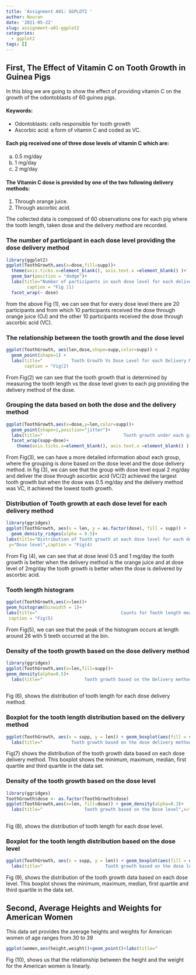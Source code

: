 ```yaml
---
title: 'Assignment A01: GGPLOT2 '
author: Nouran
date: '2021-05-22'
slug: assignment-a01-ggplot2
categories:
  - ggplot2
tags: []
---
```






## First, The Effect of Vitamin C on Tooth Growth in Guinea Pigs

In this blog we are going to show the effect of providing vitamin C on the growth of the odontoblasts of 60 guinea pigs.

#### Keywords:

* Odontoblasts: cells responsible for tooth growth
* Ascorbic acid: a form of vitamin C and coded as VC.


#### Each pig received one of three dose levels of vitamin C which are:

a. 0.5 mg/day
b. 1   mg/day
c. 2   mg/day 


#### The Vitamin C dose is provided by one of the two following delivery methods:

1. Through orange juice.
2. Through ascorbic acid.

The collected data is composed of 60 observations one for each pig where the tooth length, taken dose and the delivery method are recorded.


### The number of participant in each dose level providing the dose delivery method

```r
library(ggplot2)
ggplot(ToothGrowth,aes(x=dose,fill=supp))+
  theme(axis.ticks.x=element_blank(), axis.text.x =element_blank() )+
  geom_bar(position = "dodge")+
  labs(title="Number of participants in each dose level for each delivery method ",x="Dose Level", fill="Delivery Method", subtitle = "", 
        caption = "Fig (1)                                                                               ")+
  facet_wrap(~ dose)
```
from the above Fig (1), we can see that for every dose level there are 20 participants and from which 10 participants received the dose through orange juice (OJ) and the other 10 participants received the dose through ascorbic acid (VC).


### The relationship between the tooth growth and the dose level



```r
ggplot(ToothGrowth, aes(len,dose,shape=supp,color=supp)) + 
  geom_point(shape=1) +
  labs(title="           Tooth Growth Vs Dose Level for each Delivery Method",x="Tooth Length",y="Dose",
       caption = "Fig(2)                                                                                       ")

```
From Fig(2) we can see that the tooth growth that is determined by measuring the tooth length vs the dose level given to each pig providing the delivery method of the dose. 


### Grouping the data based on both the dose and the delivery method
```r
ggplot(ToothGrowth,aes(x=dose,y=len,color=supp))+
  geom_point(shape=1,position="jitter")+
  labs(title="                               Tooth growth under each group",x="Dose Level",y="Tooth Length", caption="Fig(3)                                                                                               ")+
  facet_wrap(supp~dose)+
    theme(axis.ticks.x=element_blank(), axis.text.x =element_blank() )

```
From Fig(3), we can have a more detailed information about each group, where the grouping is done based on the dose level and the dose delivery method. in fig (3), we can see that the group with dose level equal 2 mg/day and deliver the dose through ascorbic acid (VC/2) achieved the largest tooth growth but when the dose was 0.5 mg/day and the delivery method was VC, it achieved the lowest tooth growth.

### Distribution of Tooth growth at each dose level for each delivery method

```r
library(ggridges)
ggplot(ToothGrowth, aes(x = len, y = as.factor(dose), fill = supp)) + 
  geom_density_ridges(alpha = 0.5)+
labs(title="Distribution of Tooth growth at each dose level for each delivery method ",x="Tooth Length",
 y="Dose level",caption = "Fig(4)                                                                                                ")
```
From Fig (4), we can see that at dose level 0.5 and 1 mg/day the tooth growth is better when the delivery method is the orange juice and at dose level of 2mg/day the tooth growth is better when the dose is delivered by ascorbic acid.
 
 
### Tooth length histogram

```r
ggplot(ToothGrowth,aes(x=len))+
geom_histogram(binwidth = 1)+
labs(title="                                Counts for Tooth length measurements ",x="Tooth Length",
 caption = "Fig(5)                                                                                                       ")
```
From Fig(5), we can see that the peak of the histogram occurs at length around 26 with 5 teeth occurred at the bin.


### Density of the tooth growth based on the dose delivery method
```r
library(ggridges)
ggplot(ToothGrowth,aes(x=len,fill=supp))+
geom_density(alpha=0.5)+
  labs(title="                Tooth growth based on the Delivery method",x="Tooth Length",y="Density",fill="Delivery Method", caption = "Fig(6)                                                                                    ")
 


```
Fig (6), shows the distribution of tooth length for each dose delivery method.

### Boxplot for the tooth length distribution based on the delivery method

```r
ggplot(ToothGrowth, aes(x = supp, y = len)) + geom_boxplot(aes(fill = supp))+
  labs(title="           Tooth growth based on the dose delivery method",x="Delivery Method",y="Length",fill="Delivery Method", caption = "Fig(7)                                                                                    ")
```

Fig(7) shows the distribution of the tooth growth data based on each dose delivery method. This boxplot shows the minimum, maximum, median, first quartile and third quartile in the data set.


### Density of the tooth growth based on the dose level
```r
library(ggridges)
ToothGrowth$dose <- as.factor(ToothGrowth$dose)
ggplot(ToothGrowth,aes(x=len, fill=dose)) + geom_density(alpha=0.3)+
  labs(title="                Tooth growth based on the Dose level",x="Tooth Length",y="Density",fill="Dose  Level ",caption = "Fig(8)                                                                                      ")
 
```

Fig (8), shows the distribution of tooth length for each dose level.

### Boxplot for the tooth length distribution based on the dose level

```r
ggplot(ToothGrowth, aes(x = supp, y = len)) + geom_boxplot(aes(fill = dose))+
  labs(title="                        Tooth growth based on the dose level",x="Dose Level",y="Length",fill="Dose Level", caption = "Fig(9)                                                                                    ")
```


Fig (9), shows the distribution of the tooth growth data based on each dose level. This boxplot shows the minimum, maximum, median, first quartile and third quartile in the data set.

## Second, Average Heights and Weights for American Women


This data set provides the average heights and weights for American women of age ranges from 30 to 39

```r
ggplot(women,aes(height,weight))+geom_point()+labs(title="                                                  Height vs weight",x="Height in In ",y="Weight in Ibs", caption = "Fig(10)                                                                                                       ")

```

Fig (10), shows us that the relationship between the height and the weight for the American women is linearly.



